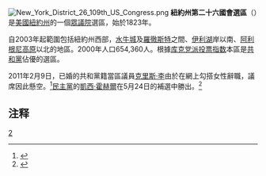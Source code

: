 [[File:New_York_District_26_109th_US_Congress.png|thumb]]
'''紐約州第二十六國會選區'''（{{lang-en|New York's 26th congressional district}}）是[[美國|美國]][[紐約州|紐約州]]的一個[[美國眾議院|眾議院]]選區，始於1823年。

自2003年起範圍包括紐約州西部，[[水牛城|水牛城]]及[[羅徹斯特_(紐約州)|羅徹斯特]]之間、[[伊利湖|伊利湖]]岸以南、[[阿利根尼高原|阿利根尼高原]]以北的地區。2000年人口654,360人。根據[[库克党派投票指数|库克党派投票指数]]本區是[[共和黨_(美國)|共和黨]]佔優的選區。

2011年2月9日，已婚的共和黨籍當區議員[[克里斯·李|克里斯·李]]由於在網上勾搭女性辭職，議席因此懸空。<ref>{{cite news|publisher=[[今日新聞網|今日新聞網]]
|date=2008年2月11日
|title=半裸秀肌肉「釣」女伴被揭發　美共和黨議員栽了
|url=http://www.nownews.com/2011/02/11/334-2687950.htm
}}</ref>[[民主黨_(美國)|民主黨]]的[[凱西·霍赫爾|凱西·霍赫爾]]在5月24日的補選中勝出。<ref>{{cite news|publisher=[[紐約每日時報|紐約每日時報]]
|date=2011年5月25日
|title=Democrat Kathy Hochul topples Republican Jane Corwin to grab crucial upstate congressional seat
|url=http://www.nydailynews.com/news/politics/2011/05/25/2011-05-25_democrat_kathy_hochul_beats_republican_jane_corwin_to_grab_crucial_upstate_congr.html
}}</ref>
==注释==
<references />

[[Category:紐約州國會選區|2]]
